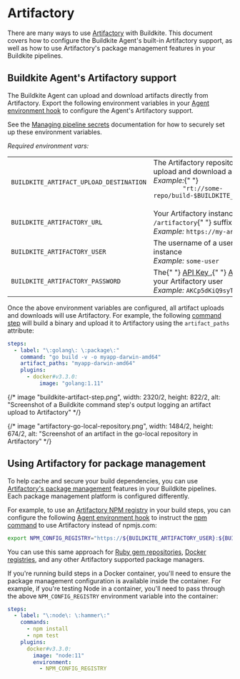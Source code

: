 # Artifactory

There are many ways to use [Artifactory](https://jfrog.com/artifactory/) with Buildkite. This document covers how to configure the Buildkite Agent's built-in Artifactory support, as well as how to use Artifactory's package management features in your Buildkite pipelines.

## Buildkite Agent's Artifactory support

The Buildkite Agent can upload and download artifacts directly from Artifactory. Export the following environment variables in your [Agent environment hook](/docs/agent/v3/hooks) to configure the Agent's Artifactory support.

See the [Managing pipeline secrets](/docs/pipelines/secrets) documentation for how to securely set up these environment variables.

_Required environment vars:_

<table>
  <tr>
    <td>
      <code>BUILDKITE_ARTIFACT_UPLOAD_DESTINATION</code>
    </td>
    <td>
      The Artifactory repository and path that will be used to upload and
      download artifacts, starting with an rt:// prefix
      <br />
      <em>Example:</em>{" "}
      <code>
        "rt://some-repo/build-$BUILDKITE_BUILD_NUMBER/$BUILDKITE_JOB_ID/"
      </code>
      <br />
    </td>
  </tr>
  <tr>
    <td>
      <code>BUILDKITE_ARTIFACTORY_URL</code>
    </td>
    <td>
      Your Artifactory instance URL, including the <code>/artifactory</code>{" "}
      suffix
      <br />
      <em>Example:</em> <code>https://my-artifactory-server/artifactory</code>
      <br />
    </td>
  </tr>
  <tr>
    <td>
      <code>BUILDKITE_ARTIFACTORY_USER</code>
    </td>
    <td>
      The username of a user configured in your Artifactory instance
      <br />
      <em>Example:</em> <code>some-user</code>
      <br />
    </td>
  </tr>
  <tr>
    <td>
      <code>BUILDKITE_ARTIFACTORY_PASSWORD</code>
    </td>
    <td>
      The{" "}
      <a href="https://www.jfrog.com/confluence/display/RTF/Updating+Your+Profile#UpdatingYourProfile-APIKey">
        API Key
      </a>
      ,{" "}
      <a href="https://www.jfrog.com/confluence/display/ACC/Access+Tokens#AccessTokens-UsingTokens">
        Access Token
      </a>
      , or password for your Artifactory user
      <br />
      <em>Example:</em> <code>AKCp5dKiQ9syTzu9GFhpF3iTzDcFhYAa4...</code>
      <br />
    </td>
  </tr>
</table>

Once the above environment variables are configured, all artifact uploads and downloads will use Artifactory. For example, the following [command step](/docs/pipelines/command-step) will build a binary and upload it to Artifactory using the `artifact_paths` attribute:

```yml
steps:
  - label: "\:golang\: \:package\:"
    command: "go build -v -o myapp-darwin-amd64"
    artifact_paths: "myapp-darwin-amd64"
    plugins:
      - docker#v3.3.0:
          image: "golang:1.11"
```

{/* image "buildkite-artifact-step.png", width: 2320/2, height: 822/2, alt: "Screenshot of a Buildkite command step's output logging an artifact upload to Artifactory" */}

{/* image "artifactory-go-local-repository.png", width: 1484/2, height: 674/2, alt: "Screenshot of an artifact in the go-local repository in Artifactory" */}

## Using Artifactory for package management

To help cache and secure your build dependencies, you can use [Artifactory's package management](https://www.jfrog.com/confluence/display/RTF/Package+Management) features in your Buildkite pipelines. Each package management platform is configured differently.

For example, to use an [Artifactory NPM registry](https://www.jfrog.com/confluence/display/RTF/npm+Registry?src=sidebar) in your build steps, you can configure the following [Agent environment hook](/docs/agent/v3/hooks) to instruct the [npm command](https://docs.npmjs.com/cli/npm) to use Artifactory instead of npmjs.com:

```bash
export NPM_CONFIG_REGISTRY="https://${BUILDKITE_ARTIFACTORY_USER}:${BUILDKITE_ARTIFACTORY_PASSWORD}@my-artifactory-server/artifactory/api/npm/npm-local/"
```

You can use this same approach for [Ruby gem repositories](https://www.jfrog.com/confluence/display/RTF/RubyGems+Repositories), [Docker registries](https://www.jfrog.com/confluence/display/RTF/Docker+Registry), and any other Artifactory supported package managers.

If you're running build steps in a Docker container, you'll need to ensure the package management configuration is available inside the container. For example, if you're testing Node in a container, you'll need to pass through the above `NPM_CONFIG_REGISTRY` environment variable into the container:

```yml
steps:
  - label: "\:node\: \:hammer\:"
    commands:
      - npm install
      - npm test
    plugins:
      docker#v3.3.0:
        image: "node:11"
        environment:
          - NPM_CONFIG_REGISTRY
```
